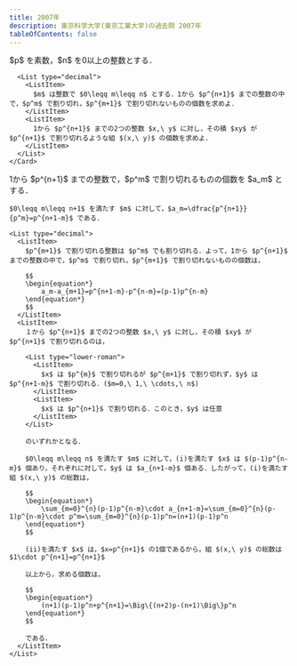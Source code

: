 ```yaml
---
title: 2007年
description: 東京科学大学(東京工業大学)の過去問 2007年
tableOfContents: false
---
```



<Tabs>
  <TabItem label="問題">
    <Card>
      $p$ を素数，$n$ を0以上の整数とする．

      <List type="decimal">
        <ListItem>
          $m$ は整数で $0\leqq m\leqq n$ とする．1から $p^{n+1}$ までの整数の中で，$p^m$ で割り切れ，$p^{m+1}$ で割り切れないものの個数を求めよ．
        </ListItem>
        <ListItem>
          1から $p^{n+1}$ までの2つの整数 $x,\ y$ に対し，その積 $xy$ が $p^{n+1}$ で割り切れるような組 $(x,\ y)$ の個数を求めよ．
        </ListItem>
      </List>
    </Card>

  </TabItem>
  <TabItem label="解答">
    1から $p^{n+1}$ までの整数で，$p^m$ で割り切れるものの個数を $a_m$ とする．

    $0\leqq m\leqq n+1$ を満たす $m$ に対して，$a_m=\dfrac{p^{n+1}}{p^m}=p^{n+1-m}$ である．

    <List type="decimal">
      <ListItem>
        $p^{m+1}$ で割り切れる整数は $p^m$ でも割り切れる．よって，1から $p^{n+1}$ までの整数の中で，$p^m$ で割り切れ，$p^{m+1}$ で割り切れないものの個数は，

        $$
        \begin{equation*}
            a_m-a_{m+1}=p^{n+1-m}-p^{n-m}=(p-1)p^{n-m}
        \end{equation*}
        $$
      </ListItem>
      <ListItem>
        １から $p^{n+1}$ までの2つの整数 $x,\ y$ に対し，その積 $xy$ が $p^{n+1}$ で割り切れるのは，

        <List type="lower-roman">
          <ListItem>
            $x$ は $p^{m}$ で割り切れるが $p^{m+1}$ で割り切れず，$y$ は $p^{n+1-m}$ で割り切れる．($m=0,\ 1,\ \cdots,\ n$)
          </ListItem>
          <ListItem>
            $x$ は $p^{n+1}$ で割り切れる．このとき，$y$ は任意
          </ListItem>
        </List>

        のいずれかとなる．

        $0\leqq m\leqq n$ を満たす $m$ に対して，(i)を満たす $x$ は $(p-1)p^{n-m}$ 個あり，それぞれに対して，$y$ は $a_{n+1-m}$ 個ある．したがって，(i)を満たす組 $(x,\ y)$ の総数は，

        $$
        \begin{equation*}
            \sum_{m=0}^{n}(p-1)p^{n-m}\cdot a_{n+1-m}=\sum_{m=0}^{n}(p-1)p^{n-m}\cdot p^m=\sum_{m=0}^{n}(p-1)p^n=(n+1)(p-1)p^n
        \end{equation*}
        $$

        (ii)を満たす $x$ は，$x=p^{n+1}$ の1個であるから，組 $(x,\ y)$ の総数は $1\cdot p^{n+1}=p^{n+1}$

        以上から，求める個数は，

        $$
        \begin{equation*}
            (n+1)(p-1)p^n+p^{n+1}=\Big\{(n+2)p-(n+1)\Big\}p^n
        \end{equation*}
        $$

        である．
      </ListItem>
    </List>

  </TabItem>
</Tabs>
